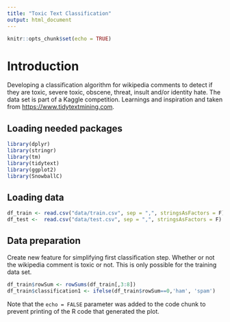 ```yaml
---
title: "Toxic Text Classification"
output: html_document
---
```


```r
knitr::opts_chunk$set(echo = TRUE)
```

# Introduction 

Developing a classification algorithm for wikipedia comments to detect if they are toxic, severe toxic, obscene, threat, insult and/or identity hate. The data set is part of a Kaggle competition. Learnings and inspiration and taken from <https://www.tidytextmining.com>.

## Loading needed packages
```r
library(dplyr)
library(stringr)
library(tm)
library(tidytext)
library(ggplot2)
library(SnowballC)

```
## Loading data
```r
df_train <- read.csv("data/train.csv", sep = ",", stringsAsFactors = F)
df_test <-  read.csv("data/test.csv", sep = ",", stringsAsFactors = F)

```
## Data preparation
Create new feature for simplifying first classification step. Whether or not the wikipedia comment is toxic or not. This is only possible for the training data set.

```r
df_train$rowSum <- rowSums(df_train[,3:8])
df_train$classification1 <- ifelse(df_train$rowSum==0,'ham', 'spam')
```

Note that the `echo = FALSE` parameter was added to the code chunk to prevent printing of the R code that generated the plot.
